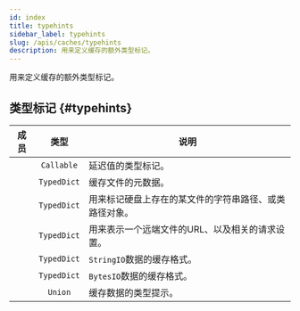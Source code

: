 ```yaml
---
id: index
title: typehints
sidebar_label: typehints
slug: /apis/caches/typehints
description: 用来定义缓存的额外类型标记。
---
```



<APITopBar type="module" source="caches.typehints" />

用来定义缓存的额外类型标记。

## 类型标记 {#typehints}

|                                          成员                                           |    类型     | <center>说明</center>                                  |
| :-------------------------------------------------------------------------------------: | :---------: | :----------------------------------------------------- |
|       [<IconObjType type="type" hasText={true} text="Deferred"/>](./Deferred.mdx)       | `Callable`  | 延迟值的类型标记。                                     |
| [<IconObjType type="type" hasText={true} text="CachedFileInfo"/>](./CachedFileInfo.mdx) | `TypedDict` | 缓存文件的元数据。                                     |
|     [<IconObjType type="type" hasText={true} text="CachedPath"/>](./CachedPath.mdx)     | `TypedDict` | 用来标记硬盘上存在的某文件的字符串路径、或类路径对象。 |
|  [<IconObjType type="type" hasText={true} text="CachedRequest"/>](./CachedRequest.mdx)  | `TypedDict` | 用来表示一个远端文件的URL、以及相关的请求设置。        |
| [<IconObjType type="type" hasText={true} text="CachedStringIO"/>](./CachedStringIO.mdx) | `TypedDict` | `StringIO`数据的缓存格式。                             |
|  [<IconObjType type="type" hasText={true} text="CachedBytesIO"/>](./CachedBytesIO.mdx)  | `TypedDict` | `BytesIO`数据的缓存格式。                              |
|     [<IconObjType type="type" hasText={true} text="CachedData"/>](./CachedData.mdx)     |   `Union`   | 缓存数据的类型提示。                                   |
